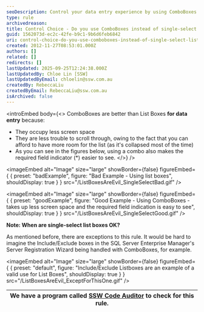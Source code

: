 ```yaml
---
seoDescription: Control your data entry experience by using ComboBoxes instead of single-select List Boxes.
type: rule
archivedreason:
title: Control Choice - Do you use ComboBoxes instead of single-select List Boxes?
guid: 1562073d-ec2c-42fe-b9c1-9b6d6feb6842
uri: control-choice-do-you-use-comboboxes-instead-of-single-select-list-boxes
created: 2012-11-27T08:53:01.000Z
authors: []
related: []
redirects: []
lastUpdated: 2025-09-25T12:24:38.000Z
lastUpdatedBy: Chloe Lin [SSW]
lastUpdatedByEmail: chloelin@ssw.com.au
createdBy: RebeccaLiu
createdByEmail: RebeccaLiu@ssw.com.au
isArchived: false
---
```


<introEmbed
  body={<>
ComboBoxes are better than List Boxes **for data entry** because:

* They occupy less screen space
* They are less trouble to scroll through, owing to the fact that you can afford to have more room for the list (as it's collapsed most of the time)
* As you can see in the figures below, using a combo also makes the required field indicator (\*) easier to see.
  </>}
/>

<imageEmbed
  alt="Image"
  size="large"
  showBorder={false}
  figureEmbed={ {
    preset: "badExample",
    figure: "Bad Example - Using list boxes",
    shouldDisplay: true
  } }
  src="/ListBoxesAreEvil_SingleSelectBad.gif"
/>


<imageEmbed
  alt="Image"
  size="large"
  showBorder={false}
  figureEmbed={ {
    preset: "goodExample",
    figure: "Good Example - Using ComboBoxes - takes up less screen space and the required field indication is easy to see",
    shouldDisplay: true
  } }
  src="/ListBoxesAreEvil_SingleSelectGood.gif"
/>


**Note: When are single-select list boxes OK?**

As mentioned before, there are exceptions to this rule. It would be hard to imagine the Include/Exclude boxes in the SQL Server Enterprise Manager's Server Registration Wizard being handled with ComboBoxes, for example.


<imageEmbed
  alt="Image"
  size="large"
  showBorder={false}
  figureEmbed={ {
    preset: "default",
    figure: "Include/Exclude Listboxes are an example of a valid use for List Boxes",
    shouldDisplay: true
  } }
  src="/ListBoxesAreEvil_ExceptForThisOne.gif"
/>


| We have a program called [SSW Code Auditor](http://www.ssw.com.au/ssw/CodeAuditor/) to check for this rule. |
| ----------------------------------------------------------------------------------------------------------- |
